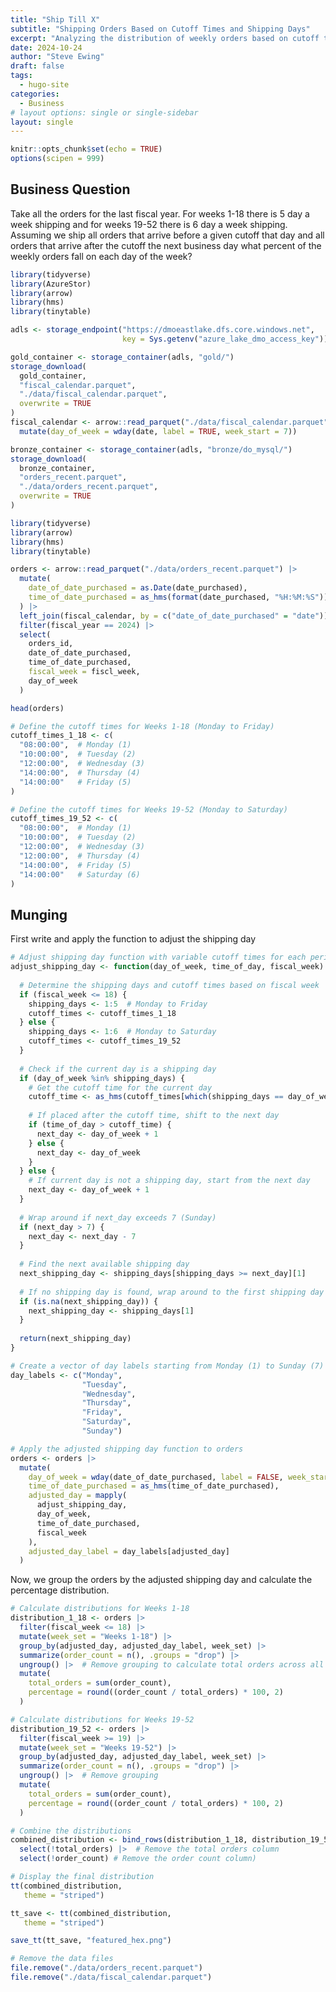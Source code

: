 ```yaml
---
title: "Ship Till X"
subtitle: "Shipping Orders Based on Cutoff Times and Shipping Days"
excerpt: "Analyzing the distribution of weekly orders based on cutoff times and shipping days."
date: 2024-10-24
author: "Steve Ewing"
draft: false
tags:
  - hugo-site
categories:
  - Business
# layout options: single or single-sidebar
layout: single
---
```


```r
knitr::opts_chunk$set(echo = TRUE)
options(scipen = 999) 
```

## Business Question

Take all the orders for the last fiscal year. For weeks 1-18 there is
5 day a week shipping and for weeks 19-52 there is 6 day a week shipping. Assuming
we ship all orders that arrive before a given cutoff that day and all orders that arrive 
after the cutoff the next business day what percent of the weekly orders fall on each 
day of the week?

```r
library(tidyverse)
library(AzureStor)
library(arrow)
library(hms)
library(tinytable)

adls <- storage_endpoint("https://dmoeastlake.dfs.core.windows.net",
                         key = Sys.getenv("azure_lake_dmo_access_key"))

gold_container <- storage_container(adls, "gold/")
storage_download(
  gold_container,
  "fiscal_calendar.parquet",
  "./data/fiscal_calendar.parquet",
  overwrite = TRUE
)
fiscal_calendar <- arrow::read_parquet("./data/fiscal_calendar.parquet") |>
  mutate(day_of_week = wday(date, label = TRUE, week_start = 7))

bronze_container <- storage_container(adls, "bronze/do_mysql/")
storage_download(
  bronze_container,
  "orders_recent.parquet",
  "./data/orders_recent.parquet",
  overwrite = TRUE
)
```

```r
library(tidyverse)
library(arrow)
library(hms)
library(tinytable)

orders <- arrow::read_parquet("./data/orders_recent.parquet") |>
  mutate(
    date_of_date_purchased = as.Date(date_purchased),
    time_of_date_purchased = as_hms(format(date_purchased, "%H:%M:%S"))
  ) |>
  left_join(fiscal_calendar, by = c("date_of_date_purchased" = "date")) |>
  filter(fiscal_year == 2024) |>
  select(
    orders_id,
    date_of_date_purchased,
    time_of_date_purchased,
    fiscal_week = fiscl_week,
    day_of_week
  )

head(orders)
```

```r
# Define the cutoff times for Weeks 1-18 (Monday to Friday)
cutoff_times_1_18 <- c(
  "08:00:00",  # Monday (1)
  "10:00:00",  # Tuesday (2)
  "12:00:00",  # Wednesday (3)
  "14:00:00",  # Thursday (4)
  "14:00:00"   # Friday (5)
)

# Define the cutoff times for Weeks 19-52 (Monday to Saturday)
cutoff_times_19_52 <- c(
  "08:00:00",  # Monday (1)
  "10:00:00",  # Tuesday (2)
  "12:00:00",  # Wednesday (3)
  "12:00:00",  # Thursday (4)
  "14:00:00",  # Friday (5)
  "14:00:00"   # Saturday (6)
)
```

## Munging

First write and apply the function to adjust the shipping day

```r
# Adjust shipping day function with variable cutoff times for each period
adjust_shipping_day <- function(day_of_week, time_of_day, fiscal_week) {
  
  # Determine the shipping days and cutoff times based on fiscal week
  if (fiscal_week <= 18) {
    shipping_days <- 1:5  # Monday to Friday
    cutoff_times <- cutoff_times_1_18
  } else {
    shipping_days <- 1:6  # Monday to Saturday
    cutoff_times <- cutoff_times_19_52
  }
  
  # Check if the current day is a shipping day
  if (day_of_week %in% shipping_days) {
    # Get the cutoff time for the current day
    cutoff_time <- as_hms(cutoff_times[which(shipping_days == day_of_week)])
    
    # If placed after the cutoff time, shift to the next day
    if (time_of_day > cutoff_time) {
      next_day <- day_of_week + 1
    } else {
      next_day <- day_of_week
    }
  } else {
    # If current day is not a shipping day, start from the next day
    next_day <- day_of_week + 1
  }
  
  # Wrap around if next_day exceeds 7 (Sunday)
  if (next_day > 7) {
    next_day <- next_day - 7
  }
  
  # Find the next available shipping day
  next_shipping_day <- shipping_days[shipping_days >= next_day][1]
  
  # If no shipping day is found, wrap around to the first shipping day
  if (is.na(next_shipping_day)) {
    next_shipping_day <- shipping_days[1]
  }
  
  return(next_shipping_day)
}

# Create a vector of day labels starting from Monday (1) to Sunday (7)
day_labels <- c("Monday",
                "Tuesday",
                "Wednesday",
                "Thursday",
                "Friday",
                "Saturday",
                "Sunday")

# Apply the adjusted shipping day function to orders
orders <- orders |>
  mutate(
    day_of_week = wday(date_of_date_purchased, label = FALSE, week_start = 1),
    time_of_date_purchased = as_hms(time_of_date_purchased),
    adjusted_day = mapply(
      adjust_shipping_day,
      day_of_week,
      time_of_date_purchased,
      fiscal_week
    ),
    adjusted_day_label = day_labels[adjusted_day]
  )
```

Now, we group the orders by the adjusted shipping day and calculate the percentage distribution.

```r
# Calculate distributions for Weeks 1-18
distribution_1_18 <- orders |>
  filter(fiscal_week <= 18) |>
  mutate(week_set = "Weeks 1-18") |>
  group_by(adjusted_day, adjusted_day_label, week_set) |>
  summarize(order_count = n(), .groups = "drop") |>
  ungroup() |>  # Remove grouping to calculate total orders across all days
  mutate(
    total_orders = sum(order_count),
    percentage = round((order_count / total_orders) * 100, 2)
  )

# Calculate distributions for Weeks 19-52
distribution_19_52 <- orders |>
  filter(fiscal_week >= 19) |>
  mutate(week_set = "Weeks 19-52") |>
  group_by(adjusted_day, adjusted_day_label, week_set) |>
  summarize(order_count = n(), .groups = "drop") |>
  ungroup() |>  # Remove grouping
  mutate(
    total_orders = sum(order_count),
    percentage = round((order_count / total_orders) * 100, 2)
  )

# Combine the distributions
combined_distribution <- bind_rows(distribution_1_18, distribution_19_52) |>
  select(!total_orders) |>  # Remove the total orders column
  select(!order_count) # Remove the order count column)

# Display the final distribution
tt(combined_distribution,
   theme = "striped")
```

```r
tt_save <- tt(combined_distribution,
   theme = "striped")

save_tt(tt_save, "featured_hex.png")
```

```r
# Remove the data files
file.remove("./data/orders_recent.parquet")
file.remove("./data/fiscal_calendar.parquet")
```